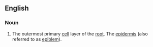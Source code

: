 ==English==

===Noun===
{{en-noun|-}}

# {{biology}} The outermost primary [[cell]] layer of the [[root]]. The [[epidermis]] (also referred to as [[epiblem]]).